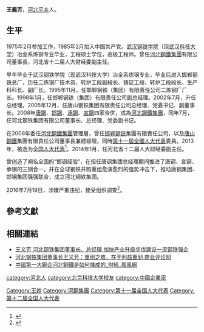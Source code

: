 '''王義芳'''{{BD|1958年|2月}}，[[河北|河北]][[平乡|平乡]]人。

==生平==
1975年2月参加工作，1985年2月加入中国共产党。[[武汉钢铁学院|武汉钢铁学院]]（现[[武汉科技大学|武汉科技大学]]）冶金系炼钢专业毕业，工程硕士学位，高级工程师。曾任[[河北鋼鐵集團|河北鋼鐵集團]]有限公司董事長，河北省十二届人大财经委副主任。

早年毕业于武汉钢铁学院（现武汉科技大学）冶金系炼钢专业，毕业后进入邯郸钢铁总厂，历任二炼钢厂技术员、转炉工段副段长、铸锭工段、转炉工段段长、生产科科长、副厂长。1995年11月，任邯郸钢铁（集团）有限责任公司二炼钢厂厂长。1998年1月，任邯郸钢铁（集团）有限责任公司副总经理。2002年7月，升任总经理。2005年12月，任唐山钢铁集团有限责任公司总经理、党委书记、副董事长。2008年[[唐鋼|唐鋼]]、[[邯鋼|邯鋼]]、[[承鋼|承鋼]]、[[宣鋼|宣鋼]]四家合併，成為[[河北鋼鐵集團|河北鋼鐵集團]]，同年7月，任河北钢铁集团有限公司董事长、总经理、党委副书记。

在2008年委任[[河北鋼鐵集團|河北鋼鐵集團]]管理層，曾任[[邯郸钢铁|邯郸钢铁]]集團有限責任公司，以及[[唐山鋼鐵|唐山鋼鐵]]集團有限責任公司董事長兼總經理，同時[[第十一屆全國人大代表|第十一屆全國人大代表]]委員。2013年，被选为[[全国人大代表|全国人大代表]]<ref>{{cite news|title=全国人大代表信息-王义芳|url=http://210.82.31.1:8084/delegate/viewDelegate.action?dbid=2008120102|accessdate=2013-03-06|newspaper=全国人大网}}{{Dead link|date=2020年4月 |bot=InternetArchiveBot |fix-attempted=yes }}</ref>。2014年1月，任河北省十二届人大财经委副主任。

曾创造了闻名全国的“邯钢经验”，在担任唐钢集团总经理期间推进了唐钢、宣钢、承钢的三钢合一。并在全球钢铁并购重组愈演愈烈的强势冲击下，推动唐钢集团、邯钢集团强强联合，成立河北钢铁集团。

2016年7月19日，涉嫌严重违纪，接受组织调查<ref>{{cite web|url=http://www.ccdi.gov.cn/jlsc/sggb/jlsc_sggb/201607/t20160719_83840.html|title=河北省人大财经委副主任委员王义芳接受组织调查|publisher=中央纪委监察部网站|accessdate=2016-07-19|archive-date=2016-08-16|archive-url=https://web.archive.org/web/20160816210329/http://www.ccdi.gov.cn/jlsc/sggb/jlsc_sggb/201607/t20160719_83840.html|dead-url=no}}</ref>。

==參考文獻==
{{reflist}}

==相關連結==
*[http://www.zgsdjj.net/E_ReadNews.asp?NewsId=4396 王义芳 河北钢铁集团董事长、总经理 加快产业升级步伐建设一流钢铁强企]{{dead link|date=2018年3月|bot=InternetArchiveBot|fix-attempted=yes}}
*[http://www.chinamining.com.cn/news/listnews.asp?classid=171&siteid=275467 河北钢铁集团董事长王义芳：重组之难，在于利益重划 商业评论网] {{Wayback|url=http://www.chinamining.com.cn/news/listnews.asp?classid=171&siteid=275467|date=20160304094754}}
*[http://finance.ifeng.com/news/corporate/20100801/2466575.shtml 中國第一大鋼企河北鋼鐵是如何煉成的_財經_鳳凰網] {{Wayback|url=http://finance.ifeng.com/news/corporate/20100801/2466575.shtml|date=20200402190315}}

{{中共十八大到十九大期间的反腐败工作}}
{{DEFAULTSORT:W}}
[[Category:王姓|Category:王姓]]
[[category:河北人|category:河北人]]
[[category:北京科技大学校友|category:北京科技大学校友]]
[[category:中國企業家|category:中國企業家]]
[[Category:河鋼集團|Category:河鋼集團]]
[[Category:第十一届全国人大代表|Category:第十一届全国人大代表]]
[[Category:第十二届全国人大代表|Category:第十二届全国人大代表]]